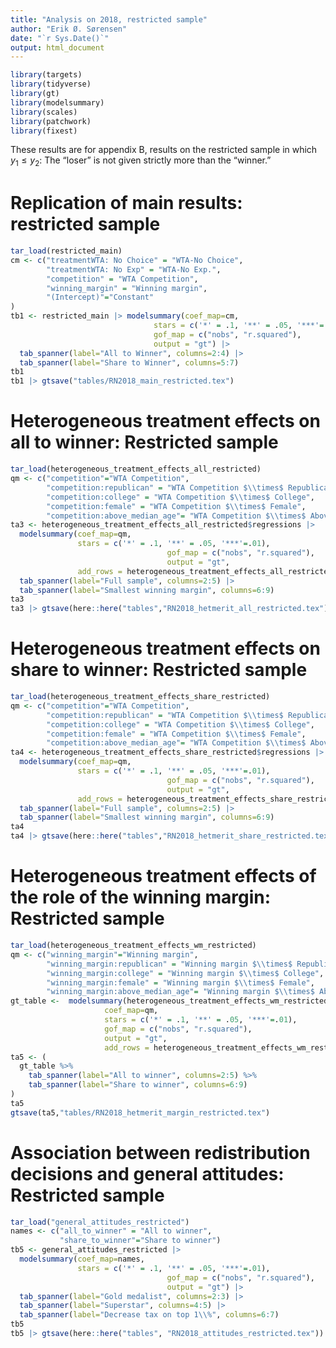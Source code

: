 ---
title: "Analysis on 2018, restricted sample"
author: "Erik Ø. Sørensen"
date: "`r Sys.Date()`"
output: html_document
---

```{r setup, include=FALSE}
library(targets)
library(tidyverse)
library(gt)
library(modelsummary)
library(scales)
library(patchwork)
library(fixest)
```


These results are for appendix B, results on the restricted sample in which $y_1 \leq y_2$: 
The "loser" is not given strictly more than the "winner."

# Replication of main results: restricted sample

```{r main_restricted, echo=FALSE}
tar_load(restricted_main)
cm <- c("treatmentWTA: No Choice" = "WTA-No Choice",
        "treatmentWTA: No Exp" = "WTA-No Exp.",
        "competition" = "WTA Competition",
        "winning_margin" = "Winning margin",
        "(Intercept)"="Constant"
)
tb1 <- restricted_main |> modelsummary(coef_map=cm,
                                stars = c('*' = .1, '**' = .05, '***'=.01),
                                gof_map = c("nobs", "r.squared"),
                                output = "gt") |>
  tab_spanner(label="All to Winner", columns=2:4) |>
  tab_spanner(label="Share to Winner", columns=5:7)
tb1
tb1 |> gtsave("tables/RN2018_main_restricted.tex")
```

# Heterogeneous treatment effects on all to winner: Restricted sample

```{r heterogeneous merit all restricted, echo=FALSE}
tar_load(heterogeneous_treatment_effects_all_restricted)
qm <- c("competition"="WTA Competition",
        "competition:republican" = "WTA Competition $\\times$ Republican",
        "competition:college" = "WTA Competition $\\times$ College",
        "competition:female" = "WTA Competition $\\times$ Female",
        "competition:above_median_age"= "WTA Competition $\\times$ Above median age")
ta3 <- heterogeneous_treatment_effects_all_restricted$regressions |>
  modelsummary(coef_map=qm,
               stars = c('*' = .1, '**' = .05, '***'=.01),
                                   gof_map = c("nobs", "r.squared"),
                                   output = "gt",
               add_rows = heterogeneous_treatment_effects_all_restricted$extra_rows) |>
  tab_spanner(label="Full sample", columns=2:5) |>
  tab_spanner(label="Smallest winning margin", columns=6:9)
ta3
ta3 |> gtsave(here::here("tables","RN2018_hetmerit_all_restricted.tex"))
```

# Heterogeneous treatment effects on share to winner: Restricted sample


```{r heterogeneous merit share restricted, echo=FALSE}
tar_load(heterogeneous_treatment_effects_share_restricted)
qm <- c("competition"="WTA Competition",
        "competition:republican" = "WTA Competition $\\times$ Republican",
        "competition:college" = "WTA Competition $\\times$ College",
        "competition:female" = "WTA Competition $\\times$ Female",
        "competition:above_median_age"= "WTA Competition $\\times$ Above median age")
ta4 <- heterogeneous_treatment_effects_share_restricted$regressions |>
  modelsummary(coef_map=qm,
               stars = c('*' = .1, '**' = .05, '***'=.01),
                                   gof_map = c("nobs", "r.squared"),
                                   output = "gt",
               add_rows = heterogeneous_treatment_effects_share_restricted$extra_rows) |>
  tab_spanner(label="Full sample", columns=2:5) |>
  tab_spanner(label="Smallest winning margin", columns=6:9)
ta4
ta4 |> gtsave(here::here("tables","RN2018_hetmerit_share_restricted.tex"))
```

# Heterogeneous treatment effects of the role of the winning margin: Restricted sample

```{r general attitudes share restricted, echo=FALSE}
tar_load(heterogeneous_treatment_effects_wm_restricted)
qm <- c("winning_margin"="Winning margin",
        "winning_margin:republican" = "Winning margin $\\times$ Republican",
        "winning_margin:college" = "Winning margin $\\times$ College",
        "winning_margin:female" = "Winning margin $\\times$ Female",
        "winning_margin:above_median_age"= "Winning margin $\\times$ Above median age")
gt_table <-  modelsummary(heterogeneous_treatment_effects_wm_restricted$regressions, 
                     coef_map=qm,
                     stars = c('*' = .1, '**' = .05, '***'=.01),
                     gof_map = c("nobs", "r.squared"),
                     output = "gt",
                     add_rows = heterogeneous_treatment_effects_wm_restricted$extra_rows)
ta5 <- (
  gt_table %>%
    tab_spanner(label="All to winner", columns=2:5) %>%
    tab_spanner(label="Share to winner", columns=6:9)
)
ta5
gtsave(ta5,"tables/RN2018_hetmerit_margin_restricted.tex")
```


# Association between redistribution decisions and general attitudes: Restricted sample

```{r general attitudes restricted, echo=FALSE}
tar_load("general_attitudes_restricted")
names <- c("all_to_winner" = "All to winner",
           "share_to_winner"="Share to winner")
tb5 <- general_attitudes_restricted |>
  modelsummary(coef_map=names,
               stars = c('*' = .1, '**' = .05, '***'=.01),
                                   gof_map = c("nobs", "r.squared"),
                                   output = "gt") |>
  tab_spanner(label="Gold medalist", columns=2:3) |>
  tab_spanner(label="Superstar", columns=4:5) |>
  tab_spanner(label="Decrease tax on top 1\\%", columns=6:7) 
tb5  
tb5 |> gtsave(here::here("tables", "RN2018_attitudes_restricted.tex"))
```

